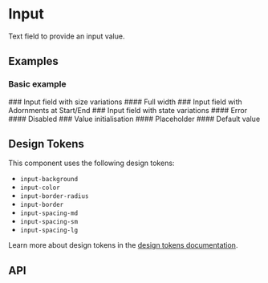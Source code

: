 
<Meta title="Docs/Components/Form/Input" />

# Input
Text field to provide an input value.

## Examples
### Basic example
<Canvas sourceState="shown" of={InputStories.Basic} />
### Input field with size variations
<Canvas of={InputStories.Sizes} />
#### Full width
<Canvas of={InputStories.FullWidth} />
### Input field with Adornments at Start/End
<Canvas of={InputStories.StartEndAdorment} />
### Input field with state variations
#### Error
<Canvas of={InputStories.Error} />
#### Disabled
<Canvas of={InputStories.Disabled} />
### Value initialisation
#### Placeholder
<Canvas of={InputStories.Placeholder} />
#### Default value
<Canvas of={InputStories.DefaultValue} />

## Design Tokens
This component uses the following design tokens:

- `input-background`
- `input-color`
- `input-border-radius`
- `input-border`
- `input-spacing-md`
- `input-spacing-sm`
- `input-spacing-lg`

Learn more about design tokens in the [design tokens documentation](?path=/story/docs-design-tokens-getting-started--page).

## API
<ArgTypes of={Input} />
